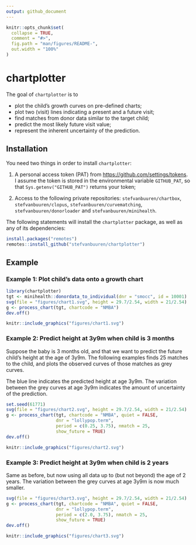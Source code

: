 ```yaml
---
output: github_document
---
```


<!-- README.md is generated from README.Rmd. Please edit that file -->

```r
knitr::opts_chunk$set(
  collapse = TRUE,
  comment = "#>",
  fig.path = "man/figures/README-",
  out.width = "100%"
)
```
# chartplotter

<!-- badges: start -->
<!-- badges: end -->

The goal of `chartplotter` is to 

- plot the child's growth curves on pre-defined charts;
- plot two (visit) lines indicating a present and a future visit;
- find matches from donor data similar to the target child;
- predict the most likely future visit value;
- represent the inherent uncertainty of the prediction.

## Installation

You need two things in order to install `chartplotter`:

1. A personal access token (PAT) from
<https://github.com/settings/tokens>. I assume the token is stored in
the environmental variable `GITHUB_PAT`, so that
`Sys.getenv("GITHUB_PAT")` returns your token;

2. Access to the following private repositories:
`stefvanbuuren/chartbox`, `stefvanbuuren/clopus`, `stefvanbuuren/curvematching`,
`stefvanbuuren/donorloader` and `stefvanbuuren/minihealth`.

The following statements will install the `chartplotter` package, as
well as any of its dependencies:

```r
install.packages("remotes")
remotes::install_github("stefvanbuuren/chartplotter")
```

## Example

### Example 1: Plot child's data onto a growth chart

```r
library(chartplotter)
tgt <- minihealth::donordata_to_individual(dnr = "smocc", id = 10001)
svg(file = "figures/chart1.svg", height = 29.7/2.54, width = 21/2.54)
g <- process_chart(tgt, chartcode = "NMBA")
dev.off()
```

```r
knitr::include_graphics("figures/chart1.svg")
```

### Example 2: Predict height at 3y9m when child is 3 months

Suppose the baby is 3 months old, and that we want to predict
the future child's height at the age of 3y9m. 
The following examples finds 25 matches to the child, and plots 
the observed curves of those matches as grey curves. 

The blue line indicates the predicted height at age 3y9m. The variation
between the grey curves at age 3y9m indicates the amount of 
uncertainty of the prediction.

```r
set.seed(61771)
svg(file = "figures/chart2.svg", height = 29.7/2.54, width = 21/2.54)
g <- process_chart(tgt, chartcode = "NMBA", quiet = FALSE,
                   dnr = "lollypop.term",
                   period = c(0.25, 3.75), nmatch = 25,
                   show_future = TRUE)
dev.off()
```

```r
knitr::include_graphics("figures/chart2.svg")
```

### Example 3: Predict height at 3y9m when child is 2 years

Same as before, but now using all data up to (but not beyond) 
the age of 2 years. The variation 
between the grey curves at age 3y9m is now much smaller. 


```r
svg(file = "figures/chart3.svg", height = 29.7/2.54, width = 21/2.54)
g <- process_chart(tgt, chartcode = "NMBA", quiet = FALSE,
                   dnr = "lollypop.term",
                   period = c(2.0, 3.75), nmatch = 25,
                   show_future = TRUE)
dev.off()
```

```r
knitr::include_graphics("figures/chart3.svg")
```



